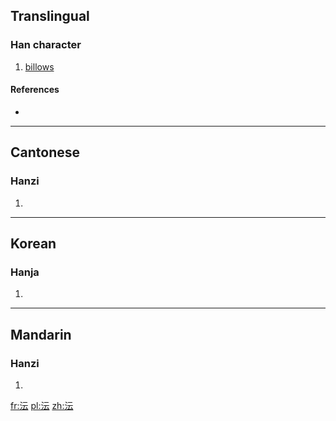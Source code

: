 ==Translingual==

===Han character===
{{Han char|rn=85|rad=水|as=04|sn=7|four=31131|canj=EMMI}}

# [[billows]]

====References====
* {{Han ref|kx=0610.010|dkj=17185|dj=1002.110|hdz=31558.040|uh=6C84|ud=27780|bh=CB4E|bd=52046}}

----

==Cantonese==

===Hanzi===
{{yue-hanzi|jyut=wan4|y=wan4}}

# {{defn|lang=yue|sort=水04}}

----

==Korean==

===Hanja===
{{ko-hanja|hangeul=운|eumhun=|rv=un|mr=un|y=wun}}

# {{defn|lang=ko|sort=水04}}

----

==Mandarin==

===Hanzi===
{{cmn-hanzi|pin=[[yún]] ([[yun2]])|wg=yün<sup>2</sup>}}

# {{defn|lang=cmn|sort=水04}}

[[fr:沄]]
[[pl:沄]]
[[zh:沄]]
